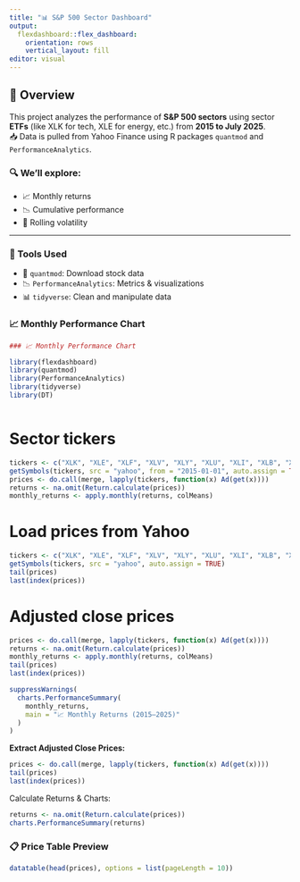 ```yaml
---
title: "📊 S&P 500 Sector Dashboard"
output: 
  flexdashboard::flex_dashboard:
    orientation: rows
    vertical_layout: fill
editor: visual
---
```


## 🧠 Overview

This project analyzes the performance of **S&P 500 sectors** using sector **ETFs** (like XLK for tech, XLE for energy, etc.) from **2015 to July 2025**.\
📥 Data is pulled from Yahoo Finance using R packages `quantmod` and `PerformanceAnalytics`.

### 🔍 We’ll explore:

-   📈 Monthly returns\
-   📉 Cumulative performance\
-   🔁 Rolling volatility

------------------------------------------------------------------------

### 🧰 Tools Used

-   🧮 `quantmod`: Download stock data\
-   📉 `PerformanceAnalytics`: Metrics & visualizations\
-   📊 `tidyverse`: Clean and manipulate data

### 📈 Monthly Performance Chart

```r
### 📈 Monthly Performance Chart

library(flexdashboard)
library(quantmod)
library(PerformanceAnalytics)
library(tidyverse)
library(DT)



```

# Sector tickers

```r
tickers <- c("XLK", "XLE", "XLF", "XLV", "XLY", "XLU", "XLI", "XLB", "XLRE", "XLC", "XLP")
getSymbols(tickers, src = "yahoo", from = "2015-01-01", auto.assign = TRUE)
prices <- do.call(merge, lapply(tickers, function(x) Ad(get(x))))
returns <- na.omit(Return.calculate(prices))
monthly_returns <- apply.monthly(returns, colMeans)

```

# Load prices from Yahoo

```r
tickers <- c("XLK", "XLE", "XLF", "XLV", "XLY", "XLU", "XLI", "XLB", "XLRE", "XLC", "XLP")
getSymbols(tickers, src = "yahoo", auto.assign = TRUE)
tail(prices)
last(index(prices))

```

# Adjusted close prices

```r
prices <- do.call(merge, lapply(tickers, function(x) Ad(get(x))))
returns <- na.omit(Return.calculate(prices))
monthly_returns <- apply.monthly(returns, colMeans)
tail(prices)
last(index(prices))
```

```r
suppressWarnings(
  charts.PerformanceSummary(
    monthly_returns,
    main = "📈 Monthly Returns (2015–2025)"
  )
)
```

**Extract Adjusted Close Prices:**

```r
prices <- do.call(merge, lapply(tickers, function(x) Ad(get(x))))
tail(prices)
last(index(prices))

```

Calculate Returns & Charts:

```r
returns <- na.omit(Return.calculate(prices))
charts.PerformanceSummary(returns)
```

### 📋 Price Table Preview

```r
datatable(head(prices), options = list(pageLength = 10))
```
